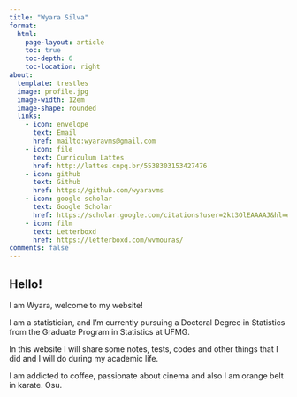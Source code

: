 ---
title: "Wyara Silva"
format:
  html:
    page-layout: article
    toc: true
    toc-depth: 6
    toc-location: right
about:
  template: trestles
  image: profile.jpg
  image-width: 12em
  image-shape: rounded
  links:
    - icon: envelope
      text: Email
      href: mailto:wyaravms@gmail.com  
    - icon: file
      text: Curriculum Lattes
      href: http://lattes.cnpq.br/5538303153427476
    - icon: github
      text: Github
      href: https://github.com/wyaravms
    - icon: google scholar
      text: Google Scholar
      href: https://scholar.google.com/citations?user=2kt3OlEAAAAJ&hl=en
    - icon: film
      text: Letterboxd
      href: https://letterboxd.com/wvmouras/
comments: false
---

## Hello!

I am Wyara, welcome to my website!

I am a statistician, and I'm currently pursuing a Doctoral Degree in Statistics from the Graduate Program in Statistics at UFMG.

In this website I will share some notes, tests, codes and other things that I did and I will do during my academic life.

I am addicted to coffee, passionate about cinema and also I am orange belt in karate. Osu.
